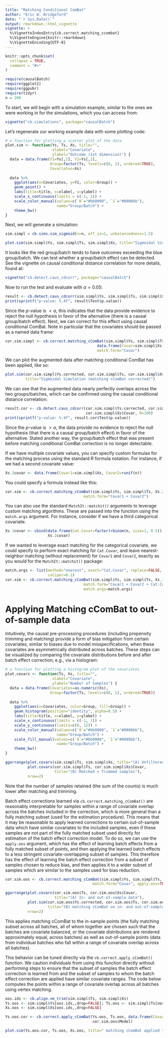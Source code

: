 ```yaml
---
title: "Matching Conditional ComBat"
author: "Eric W. Bridgeford"
date: "`r Sys.Date()`"
output: rmarkdown::html_vignette
vignette: >
  %\VignetteIndexEntry{cb.correct.matching_ccombat}
  %\VignetteEngine{knitr::rmarkdown}
  %\VignetteEncoding{UTF-8}
---
```


```r
knitr::opts_chunk$set(
  collapse = TRUE,
  comment = "#>"
)
```

```r
require(causalBatch)
require(ggplot2)
require(ggpubr)
require(tidyr)
n = 200
```

To start, we will begin with a simulation example, similar to the ones we were working in for the simulations, which you can access from:

```r
vignette("cb.simulations", package="causalBatch")
```

Let's regenerate our working example data with some plotting code:

```r
# a function for plotting a scatter plot of the data
plot.sim <- function(Ys, Ts, Xs, title="", 
                     xlabel="Covariate",
                     ylabel="Outcome (1st dimension)") {
  data = data.frame(Y1=Ys[,1], Y2=Ys[,2], 
                    Group=factor(Ts, levels=c(0, 1), ordered=TRUE), 
                    Covariates=Xs)
  
  data %>%
    ggplot(aes(x=Covariates, y=Y1, color=Group)) +
    geom_point() +
    labs(title=title, x=xlabel, y=ylabel) +
    scale_x_continuous(limits = c(-1, 1)) +
    scale_color_manual(values=c(`0`="#bb0000", `1`="#0000bb"), 
                       name="Group/Batch") +
    theme_bw()
}
```

Next, we will generate a simulation:

```r
sim.simpl = cb.sims.sim_sigmoid(n=n, eff_sz=1, unbalancedness=1.5)

plot.sim(sim.simpl$Ys, sim.simpl$Ts, sim.simpl$Xs, title="Sigmoidal Simulation")
```

It looks like the red group/batch tends to have outcomes exceeding the blue group/batch. We can test whether a group/batch effect can be detected. See the vignette on causal conditional distance correlation for more details, found at:

```r
vignette("cb.detect.caus_cdcorr", package="causalBatch")
```

Now to run the test and evaluate with $\alpha = 0.05$:

```r
result <- cb.detect.caus_cdcorr(sim.simpl$Ys, sim.simpl$Ts, sim.simpl$Xs, R=100)
print(sprintf("p-value: %.4f", result$Test$p.value))
```

Since the $p$-value is $< \alpha$, this indicates that the data provide evidence to reject the null hypothesis in favor of the alternative (there is a causal group/batch effect). Next, we can correct for this effect using causal conditional ComBat. Note in particular that the covariates should be passed as a named data frame:

```r
cor.sim.simpl <- cb.correct.matching_cComBat(sim.simpl$Ys, sim.simpl$Ts, 
                                         data.frame(Covar=sim.simpl$Xs),
                                         match.form="Covar")
```

We can plot the augmented data after matching conditional ComBat has been applied, like so:

```r
plot.sim(cor.sim.simpl$Ys.corrected, cor.sim.simpl$Ts, cor.sim.simpl$Xs$Covar,
         title="Sigmoidal Simulation (matching cComBat corrected)")
```

We can see that the augmented data nearly perfectly overlaps across the two groups/batches, which can be confirmed using the causal conditional distance correlation:

```r
result.cor <- cb.detect.caus_cdcorr(cor.sim.simpl$Ys.corrected, cor.sim.simpl$Ts,
                                    cor.sim.simpl$Xs$Covar, R=100)
print(sprintf("p-value: %.4f", result.cor$Test$p.value))
```

Since the $p$-value is $> \alpha$, the data provide no evidence to reject the null hypothesis (that there is a causal group/batch effect) in favor of the alternative. Stated another way, the group/batch effect that was present before matching conditional ComBat correction is no longer detectable.

If we have multiple covariate values, you can specify custom formulas for the matching process using the standard R formula notation. For instance, if we had a second covariate value:

```r
Xs.2covar <- data.frame(Covar1=sim.simpl$Xs, Covar2=runif(n))
```

You could specify a formula instead like this:

```r
cor.sim <- cb.correct.matching_cComBat(sim.simpl$Ys, sim.simpl$Ts, Xs.2covar, 
                                   match.form="Covar1 + Covar2")
```

You can also use the standard `MatchIt::matchit()` arguments to leverage custom matching algorithms. These are passed into the function using the `match.args` argument. For instance, consider if we have a third categorical covariate:

```r
Xs.3covar <- cbind(data.frame(Cat.Covar=factor(rbinom(n, size=1, 0.5))), 
                   Xs.2covar)
```

If we wanted to leverage exact matching for the categorical covariate, we could specify to perform exact matching for `Cat.Covar`, and leave nearest-neighbor matching (without replacement) for `Covar1` and `Covar2`, exactly as you would for the `MatchIt::matchit()` package:

```r
match.args <- list(method="nearest", exact="Cat.Covar", replace=FALSE, 
                   caliper=0.1)
cor.sim <- cb.correct.matching_cComBat(sim.simpl$Ys, sim.simpl$Ts, Xs.3covar, 
                                   match.form="Covar1 + Covar2 + Cat.Covar",
                                   match.args=match.args)
```

# Applying Matching cComBat to out-of-sample data

Intuitively, the causal pre-processing procedures (including propensity trimming and matching) provide a form of bias mitigation from certain covariates, similar to biases due to model misspecifications, when these covariates are asymmetrically distributed across batches. These steps can be visualized by comparing the covariate distributions before and after batch effect correction; e.g., via a histogram:

```r
# a function for plotting a histogram plot of the covariates
plot.covars <- function(Ts, Xs, title="", 
                     xlabel="Covariate",
                     ylabel="Number of Samples") {
  data = data.frame(Covariates=as.numeric(Xs),
                    Group=factor(Ts, levels=c(0, 1), ordered=TRUE))
  
  data %>%
    ggplot(aes(x=Covariates, color=Group, fill=Group)) +
    geom_histogram(position="identity", alpha=0.5) +
    labs(title=title, x=xlabel, y=ylabel) +
    scale_x_continuous(limits = c(-1, 1)) +
    scale_y_continuous(limits=c(0, 12)) +
    scale_color_manual(values=c(`0`="#bb0000", `1`="#0000bb"), 
                       name="Group/Batch") +
    scale_fill_manual(values=c(`0`="#bb0000", `1`="#0000bb"), 
                       name="Group/Batch") +
    theme_bw()
}

ggarrange(plot.covars(sim.simpl$Ts, sim.simpl$Xs, title="(A) Unfiltered samples"),
          plot.covars(cor.sim.simpl$Ts, cor.sim.simpl$Xs$Covar,
                      title="(B) Matched + Trimmed samples"),
          nrow=2)
```

Note that the number of samples retained (the sum of the counts) is much lower after matching and trimming.

Batch effect corrections learned via `cb.correct.matching_cComBat()` are reasonably interpretable for samples within a range of covariate overlap across the batches included in the correction, which is more general than a fully matching subset (used for the estimation procedure). This means that it may be reasonable to apply learned corrections to certain out-of-sample data which have similar covariates to the included samples, even if these samples are not part of the fully matched subset used directly for estimation of the batch effect correction model. To do so, we can use the `apply.oos` argument, which has the effect of learning batch effects from a fully matched subset of points, and then applying the learned batch effects to a less stringent covariate-overlapping subset of samples. This therefore has the effect of learning the batch effect correction from a subset of samples chosen to reduce bias, and then applies it to a wider subset of samples which are similar to the samples used for bias reduction.

```r
cor.sim.oos <- cb.correct.matching_cComBat(sim.simpl$Ys, sim.simpl$Ts, data.frame(Covar=sim.simpl$Xs), 
                                       match.form="Covar", apply.oos=TRUE)

ggarrange(plot.covars(cor.sim.oos$Ts, cor.sim.oos$Xs$Covar, 
                      title="(A) In- and out-of-sample data"),
          plot.sim(cor.sim.oos$Ys.corrected, cor.sim.oos$Ts, cor.sim.oos$Xs$Covar,
                   title="(B) matching cComBat on in- and out-of-sample data"),
          nrow=2)

```

This applies matching cComBat to the in-sample points (the fully matching subset across all batches, all of whom together are chosen such that the batches are covariate balanced, or the covariate distributions are rendered approximately equal, across batches) as well as out-of-sample points (data from individual batches who fall within a range of covariate overlap across all batches).

This behavior can be tuned directly via the `cb.correct.apply_cComBat()` function. We caution individuals from using this function directly without performing steps to ensure that the subset of samples the batch effect correction is learned from and the subset of samples to whom the batch effect correction are applied have similar covariate ranges. The code below computes the points within a range of covariate overlap across all batches using vertex matching.

```r
oos.ids <- cb.align.vm_trim(sim.simpl$Ts, sim.simpl$Xs)
Ys.oos <- sim.simpl$Ys[oos.ids,,drop=FALSE]; Ts.oos <- sim.simpl$Ts[oos.ids]
Xs.oos <- sim.simpl$Xs[oos.ids,,drop=FALSE]

Ys.oos.cor <- cb.correct.apply_cComBat(Ys.oos, Ts.oos, data.frame(Covar=Xs.oos),
                                       cor.sim.oos$Model)

plot.sim(Ys.oos.cor, Ts.oos, Xs.oos, title=" matching cComBat applied to OOS data")
```